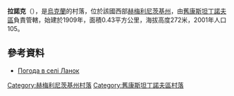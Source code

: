 {{coord|49|44|34|N|27|19|6|E|scale:100000|display=title}}

'''拉諾克'''（{{lang-uk|Ланок}}），是[[烏克蘭|烏克蘭]]的村落，位於該國西部[[赫梅利尼茨基州|赫梅利尼茨基州]]，由[[舊康斯坦丁諾夫區|舊康斯坦丁諾夫區]]負責管轄，始建於1909年，面積0.43平方公里，海拔高度272米，2001年人口105。

==參考資料==
* [http://weather.in.ua/ua/hmel'nickaja/13047 Погода в селі Ланок] {{Wayback|url=http://weather.in.ua/ua/hmel'nickaja/13047 |date=20160305082036 }}

{{DEFAULTSORT:Ланок}}
[[Category:赫梅利尼茨基州村落|Category:赫梅利尼茨基州村落]]
[[Category:舊康斯坦丁諾夫區村落|Category:舊康斯坦丁諾夫區村落]]


{{Khmelnytskyi-geo-stub}}